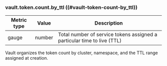 ### vault.token.count.by_ttl ((#vault-token-count-by_ttl))

Metric type | Value   | Description
----------- | ------- | -----------
gauge       | number  | Total number of service tokens assigned a particular time to live (TTL)

Vault organizes the token count by cluster, namespace, and the TTL
range assigned at creation.